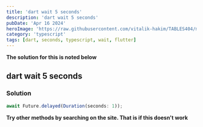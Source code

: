 ```yaml
---
title: 'dart wait 5 seconds'
description: 'dart wait 5 seconds'
pubDate: 'Apr 16 2024'
heroImage: 'https://raw.githubusercontent.com/vitalik-hakim/TABLES404/main/error_b/typescript.png'
category: 'typescript'
tags: [dart, seconds, typescript, wait, flutter]
---
```


**The solution for this is noted below**

## dart wait 5 seconds

### Solution

```typescript
await Future.delayed(Duration(seconds: 1));
```

**Try other methods by searching on the site. That is if this doesn't work**

